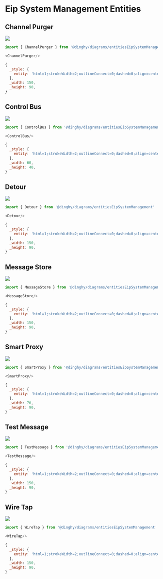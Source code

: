 
# Eip System Management Entities


## Channel Purger

<Tabs>
  <TabItem value="Preview">

![](./channel-purger.png#drawio)

  </TabItem>
  <TabItem value="Usage">
    
```js
import { ChannelPurger } from '@dinghy/diagrams/entitiesEipSystemManagement'

<ChannelPurger/>
```

  </TabItem>
  <TabItem value="Definition">
    
```js
{
  _style: {
    entity: 'html=1;strokeWidth=2;outlineConnect=0;dashed=0;align=center;fontSize=8;verticalLabelPosition=bottom;verticalAlign=top;shape=mxgraph.eip.channel_purger;fillColor=#c0f5a9',
  },
  _width: 150,
  _height: 90,
}
```

  </TabItem>
</Tabs>


## Control Bus

<Tabs>
  <TabItem value="Preview">

![](./control-bus.png#drawio)

  </TabItem>
  <TabItem value="Usage">
    
```js
import { ControlBus } from '@dinghy/diagrams/entitiesEipSystemManagement'

<ControlBus/>
```

  </TabItem>
  <TabItem value="Definition">
    
```js
{
  _style: {
    entity: 'html=1;strokeWidth=2;outlineConnect=0;dashed=0;align=center;fontSize=8;verticalLabelPosition=bottom;verticalAlign=top;shape=mxgraph.eip.control_bus;fillColor=#c0f5a9',
  },
  _width: 60,
  _height: 40,
}
```

  </TabItem>
</Tabs>


## Detour

<Tabs>
  <TabItem value="Preview">

![](./detour.png#drawio)

  </TabItem>
  <TabItem value="Usage">
    
```js
import { Detour } from '@dinghy/diagrams/entitiesEipSystemManagement'

<Detour/>
```

  </TabItem>
  <TabItem value="Definition">
    
```js
{
  _style: {
    entity: 'html=1;strokeWidth=2;outlineConnect=0;dashed=0;align=center;fontSize=8;verticalLabelPosition=bottom;verticalAlign=top;shape=mxgraph.eip.detour;fillColor=#c0f5a9',
  },
  _width: 150,
  _height: 90,
}
```

  </TabItem>
</Tabs>


## Message Store

<Tabs>
  <TabItem value="Preview">

![](./message-store.png#drawio)

  </TabItem>
  <TabItem value="Usage">
    
```js
import { MessageStore } from '@dinghy/diagrams/entitiesEipSystemManagement'

<MessageStore/>
```

  </TabItem>
  <TabItem value="Definition">
    
```js
{
  _style: {
    entity: 'html=1;strokeWidth=2;outlineConnect=0;dashed=0;align=center;fontSize=8;verticalLabelPosition=bottom;verticalAlign=top;shape=mxgraph.eip.message_store;fillColor=#c0f5a9',
  },
  _width: 150,
  _height: 90,
}
```

  </TabItem>
</Tabs>


## Smart Proxy

<Tabs>
  <TabItem value="Preview">

![](./smart-proxy.png#drawio)

  </TabItem>
  <TabItem value="Usage">
    
```js
import { SmartProxy } from '@dinghy/diagrams/entitiesEipSystemManagement'

<SmartProxy/>
```

  </TabItem>
  <TabItem value="Definition">
    
```js
{
  _style: {
    entity: 'html=1;strokeWidth=2;outlineConnect=0;dashed=0;align=center;fontSize=8;verticalLabelPosition=bottom;verticalAlign=top;shape=mxgraph.eip.smart_proxy;fillColor=#c0f5a9',
  },
  _width: 70,
  _height: 90,
}
```

  </TabItem>
</Tabs>


## Test Message

<Tabs>
  <TabItem value="Preview">

![](./test-message.png#drawio)

  </TabItem>
  <TabItem value="Usage">
    
```js
import { TestMessage } from '@dinghy/diagrams/entitiesEipSystemManagement'

<TestMessage/>
```

  </TabItem>
  <TabItem value="Definition">
    
```js
{
  _style: {
    entity: 'html=1;strokeWidth=2;outlineConnect=0;dashed=0;align=center;fontSize=8;verticalLabelPosition=bottom;verticalAlign=top;shape=mxgraph.eip.test_message;fillColor=#c0f5a9',
  },
  _width: 150,
  _height: 90,
}
```

  </TabItem>
</Tabs>


## Wire Tap

<Tabs>
  <TabItem value="Preview">

![](./wire-tap.png#drawio)

  </TabItem>
  <TabItem value="Usage">
    
```js
import { WireTap } from '@dinghy/diagrams/entitiesEipSystemManagement'

<WireTap/>
```

  </TabItem>
  <TabItem value="Definition">
    
```js
{
  _style: {
    entity: 'html=1;strokeWidth=2;outlineConnect=0;dashed=0;align=center;fontSize=8;verticalLabelPosition=bottom;verticalAlign=top;shape=mxgraph.eip.wire_tap;fillColor=#c0f5a9',
  },
  _width: 150,
  _height: 90,
}
```

  </TabItem>
</Tabs>

